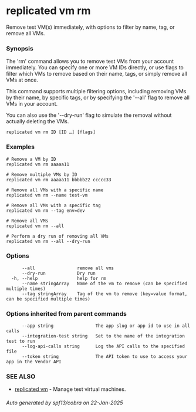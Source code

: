 # replicated vm rm

Remove test VM(s) immediately, with options to filter by name, tag, or remove all VMs.

### Synopsis

The 'rm' command allows you to remove test VMs from your account immediately. You can specify one or more VM IDs directly, or use flags to filter which VMs to remove based on their name, tags, or simply remove all VMs at once.

This command supports multiple filtering options, including removing VMs by their name, by specific tags, or by specifying the '--all' flag to remove all VMs in your account.

You can also use the '--dry-run' flag to simulate the removal without actually deleting the VMs.

```
replicated vm rm ID [ID …] [flags]
```

### Examples

```
# Remove a VM by ID
replicated vm rm aaaaa11

# Remove multiple VMs by ID
replicated vm rm aaaaa11 bbbbb22 ccccc33

# Remove all VMs with a specific name
replicated vm rm --name test-vm

# Remove all VMs with a specific tag
replicated vm rm --tag env=dev

# Remove all VMs
replicated vm rm --all

# Perform a dry run of removing all VMs
replicated vm rm --all --dry-run
```

### Options

```
      --all                remove all vms
      --dry-run            Dry run
  -h, --help               help for rm
      --name stringArray   Name of the vm to remove (can be specified multiple times)
      --tag stringArray    Tag of the vm to remove (key=value format, can be specified multiple times)
```

### Options inherited from parent commands

```
      --app string                The app slug or app id to use in all calls
      --integration-test string   Set to the name of the integration test to run
      --log-api-calls string      Log the API calls to the specified file
      --token string              The API token to use to access your app in the Vendor API
```

### SEE ALSO

* [replicated vm](replicated-cli-vm)	 - Manage test virtual machines.

###### Auto generated by spf13/cobra on 22-Jan-2025
